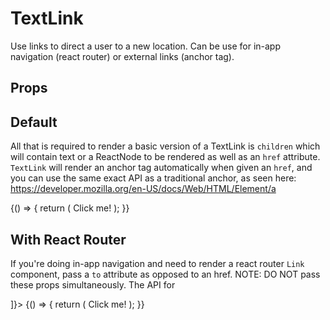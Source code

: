 
<Meta
  title="Components/TextLink"
  component={TextLink}
/>

# TextLink

Use links to direct a user to a new location. Can be use for in-app navigation (react router)
or external links (anchor tag).

## Props

<ArgsTable of={TextLink} />

## Default

All that is required to render a basic version of a TextLink is `children` which will contain text
or a ReactNode to be rendered as well as an `href` attribute. `TextLink` will render an anchor tag automatically
when given an `href`, and you can use the same exact API as a traditional anchor, as seen here:
https://developer.mozilla.org/en-US/docs/Web/HTML/Element/a

<Canvas>
  <Story name="Default">
    {() => {
      return (
        <TextLink href="http://palmetto.com">Click me!</TextLink>
      );
    }}
  </Story>
</Canvas>

## With React Router

If you're doing in-app navigation and need to render a react router `Link` component, pass a `to`
attribute as opposed to an href. NOTE: DO NOT pass these props simultaneously. The API for 

<Canvas>
  <Story name="With React Router" decorators={[Story => <BrowserRouter><Story /></BrowserRouter>]}>
    {() => {
      return (
        <TextLink to="/?path=/docs/components-textlink--default-story">Click me!</TextLink>
      );
    }}
  </Story>
</Canvas>
